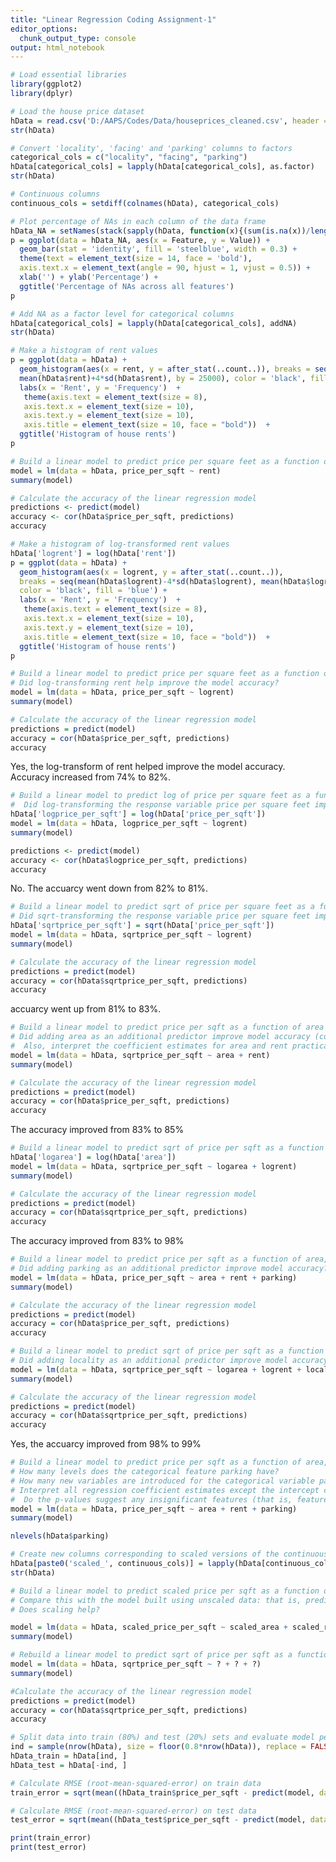 ```yaml
---
title: "Linear Regression Coding Assignment-1"
editor_options:
  chunk_output_type: console
output: html_notebook
---
```


```r
# Load essential libraries
library(ggplot2)
library(dplyr)
```


```r
# Load the house price dataset
hData = read.csv('D:/AAPS/Codes/Data/houseprices_cleaned.csv', header = TRUE, stringsAsFactors = FALSE, na.strings = c("", "NA", "Not available", "Not Available"))
str(hData)
```

```r
# Convert 'locality', 'facing' and 'parking' columns to factors
categorical_cols = c("locality", "facing", "parking")
hData[categorical_cols] = lapply(hData[categorical_cols], as.factor)
str(hData)
```

```r
# Continuous columns
continuous_cols = setdiff(colnames(hData), categorical_cols)
```

```r
# Plot percentage of NAs in each column of the data frame
hData_NA = setNames(stack(sapply(hData, function(x){(sum(is.na(x))/length(x))*100}))[2:1], c('Feature','Value'))
p = ggplot(data = hData_NA, aes(x = Feature, y = Value)) +
  geom_bar(stat = 'identity', fill = 'steelblue', width = 0.3) +
  theme(text = element_text(size = 14, face = 'bold'),
  axis.text.x = element_text(angle = 90, hjust = 1, vjust = 0.5)) +
  xlab('') + ylab('Percentage') +
  ggtitle('Percentage of NAs across all features')
p
```

```r
# Add NA as a factor level for categorical columns 
hData[categorical_cols] = lapply(hData[categorical_cols], addNA)
str(hData)
```

```r
# Make a histogram of rent values
p = ggplot(data = hData) +
  geom_histogram(aes(x = rent, y = after_stat(..count..)), breaks = seq(mean(hData$rent)-4*sd(hData$rent), 
  mean(hData$rent)+4*sd(hData$rent), by = 25000), color = 'black', fill = 'blue') +
  labs(x = 'Rent', y = 'Frequency')  +
   theme(axis.text = element_text(size = 8),
   axis.text.x = element_text(size = 10),
   axis.text.y = element_text(size = 10),
   axis.title = element_text(size = 10, face = "bold"))  +
  ggtitle('Histogram of house rents')
p
```

```r
# Build a linear model to predict price per square feet as a function of rent. How accurate is the model?
model = lm(data = hData, price_per_sqft ~ rent)
summary(model)

# Calculate the accuracy of the linear regression model
predictions <- predict(model)
accuracy <- cor(hData$price_per_sqft, predictions)
accuracy

```

```r
# Make a histogram of log-transformed rent values
hData['logrent'] = log(hData['rent'])
p = ggplot(data = hData) +
  geom_histogram(aes(x = logrent, y = after_stat(..count..)), 
  breaks = seq(mean(hData$logrent)-4*sd(hData$logrent), mean(hData$logrent)+4*sd(hData$logrent), by = 0.5), 
  color = 'black', fill = 'blue') +
  labs(x = 'Rent', y = 'Frequency')  +
   theme(axis.text = element_text(size = 8),
   axis.text.x = element_text(size = 10),
   axis.text.y = element_text(size = 10),
   axis.title = element_text(size = 10, face = "bold"))  +
  ggtitle('Histogram of house rents')
p
```

```r
# Build a linear model to predict price per square feet as a function of logrent. 
# Did log-transforming rent help improve the model accuracy?
model = lm(data = hData, price_per_sqft ~ logrent)
summary(model)

# Calculate the accuracy of the linear regression model
predictions = predict(model)
accuracy = cor(hData$price_per_sqft, predictions)
accuracy
```
Yes, the log-transform of rent helped improve the model accuracy. Accuracy increased from 74% to 82%.

```r
# Build a linear model to predict log of price per square feet as a function of logrent.
#  Did log-transforming the response variable price per square feet improve the model accuracy?
hData['logprice_per_sqft'] = log(hData['price_per_sqft'])
model = lm(data = hData, logprice_per_sqft ~ logrent)
summary(model)

predictions <- predict(model)
accuracy <- cor(hData$logprice_per_sqft, predictions)
accuracy
```
No. The accuarcy went down from 82% to 81%.

```r
# Build a linear model to predict sqrt of price per square feet as a function of logrent. 
# Did sqrt-transforming the response variable price per square feet improve the model accuracy?
hData['sqrtprice_per_sqft'] = sqrt(hData['price_per_sqft'])
model = lm(data = hData, sqrtprice_per_sqft ~ logrent)
summary(model)

# Calculate the accuracy of the linear regression model
predictions = predict(model)
accuracy = cor(hData$sqrtprice_per_sqft, predictions)
accuracy
```
accuarcy went up from 81% to 83%.

```r
# Build a linear model to predict price per sqft as a function of area and rent. 
# Did adding area as an additional predictor improve model accuracy (compared to only rent as the predictor)?
#  Also, interpret the coefficient estimates for area and rent practically.
model = lm(data = hData, sqrtprice_per_sqft ~ area + rent)
summary(model)

# Calculate the accuracy of the linear regression model
predictions = predict(model)
accuracy = cor(hData$price_per_sqft, predictions)
accuracy

```
The accuracy improved from 83% to 85%

```r
# Build a linear model to predict sqrt of price per sqft as a function of logarea and logrent. Did log-transforming area improve model accuracy?
hData['logarea'] = log(hData['area'])
model = lm(data = hData, sqrtprice_per_sqft ~ logarea + logrent)
summary(model)

# Calculate the accuracy of the linear regression model
predictions = predict(model)
accuracy = cor(hData$sqrtprice_per_sqft, predictions)
accuracy
```
The accuracy improved from 83% to 98%

```r
# Build a linear model to predict price per sqft as a function of area, rent, and parking (compared to just using area and rent as predictors). 
# Did adding parking as an additional predictor improve model accuracy?
model = lm(data = hData, price_per_sqft ~ area + rent + parking)
summary(model)

# Calculate the accuracy of the linear regression model
predictions = predict(model)
accuracy = cor(hData$price_per_sqft, predictions)
accuracy
```

```r
# Build a linear model to predict sqrt of price per sqft as a function of logarea, logrent, and locality. 
# Did adding locality as an additional predictor improve model accuracy (compared to just using logarea and logrent as predictors)?
model = lm(data = hData, sqrtprice_per_sqft ~ logarea + logrent + locality)
summary(model)

# Calculate the accuracy of the linear regression model
predictions = predict(model)
accuracy = cor(hData$sqrtprice_per_sqft, predictions)
accuracy
```
Yes, the accuarcy improved from 98% to 99%

```r
# Build a linear model to predict price per sqft as a function of area, rent, and parking. 
# How many levels does the categorical feature parking have? 
# How many new variables are introduced for the categorical variable parking? 
# Interpret all regression coefficient estimates except the intercept coefficient estimate beta0 practically.
#  Do the p-values suggest any insignificant features (that is, features which probably don't have a linear relationship with the response variable?
model = lm(data = hData, price_per_sqft ~ area + rent + parking)
summary(model)

nlevels(hData$parking)

```


```r
# Create new columns corresponding to scaled versions of the continuous columns
hData[paste0('scaled_', continuous_cols)] = lapply(hData[continuous_cols], scale)
str(hData)
```

```r
# Build a linear model to predict scaled price per sqft as a function of scaled area and scaled rent. 
# Compare this with the model built using unscaled data: that is, predict price per sqft as a function of area and rent. 
# Does scaling help?

model = lm(data = hData, scaled_price_per_sqft ~ scaled_area + scaled_rent)
summary(model)
```

```r
# Rebuild a linear model to predict sqrt of price per sqft as a function of logarea, logrent, and locality which we will evaluate using a train-test split of the dataset
model = lm(data = hData, sqrtprice_per_sqft ~ ? + ? + ?)
summary(model)

#Calculate the accuracy of the linear regression model
predictions = predict(model)
accuracy = cor(hData$sqrtprice_per_sqft, predictions)
accuracy
```


```r
# Split data into train (80%) and test (20%) sets and evaluate model performance on train and test sets. Run this cell multiple times for a random splitting of the data into train and test sets and report the model performance on the resulting train and test sets. Is there much variability in the model performance across different test sets? If that is the case, then the model is not generalizing well and is overfitting the train set. Is it the case here?
ind = sample(nrow(hData), size = floor(0.8*nrow(hData)), replace = FALSE)
hData_train = hData[ind, ]
hData_test = hData[-ind, ]

# Calculate RMSE (root-mean-squared-error) on train data
train_error = sqrt(mean((hData_train$price_per_sqft - predict(model, data = hData_test))^2))

# Calculate RMSE (root-mean-squared-error) on test data
test_error = sqrt(mean((hData_test$price_per_sqft - predict(model, data = hData_test))^2))

print(train_error)
print(test_error)
```

